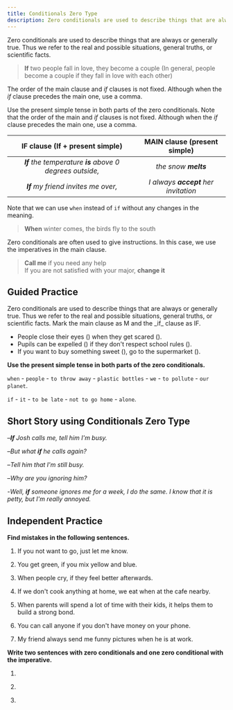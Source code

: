 ```yaml
---
title: Conditionals Zero Type
description: Zero conditionals are used to describe things that are always or generally true. Thus we refer to the real and possible situations, general truths, or scientific facts.
---
```


Zero conditionals are used to describe things that are always or generally true. Thus we refer to the real and possible situations, general truths, or scientific facts.

> **If** two people fall in love, they become a couple (In general, people become a couple if they fall in love with each other)

The order of the main clause and _if_ clauses is not fixed. Although when the _if_ clause precedes the main one, use a comma.

Use the present simple tense in both parts of the zero conditionals. Note that the order of the main and _if_ clauses is not fixed. Although when the _if_ clause precedes the main one, use a comma.

|             IF clause (If + present simple)              |     MAIN clause (present simple)     |
| :------------------------------------------------------: | :----------------------------------: |
| _**If** the temperature **is** above 0 degrees outside,_ |         _the snow **melts**_         |
|           _**If** my friend invites me over,_            | _I always **accept** her invitation_ |

Note that we can use `when` instead of `if` without any changes in the meaning.

> **When** winter comes, the birds fly to the south

Zero conditionals are often used to give instructions. In this case, we use the imperatives in the main clause.

> **Call me** if you need any help  
> If you are not satisfied with your major, **change it**

## Guided Practice

<Callout type="success">
  Zero conditionals are used to describe things that are always or generally true. Thus we
  refer to the real and possible situations, general truths, or scientific facts. Mark the
  main clause as M and the _if_ clause as IF.
</Callout>

- People close their eyes (<Blank />) when they get scared (<Blank />). <Tooltip content="M, IF" />
- Pupils can be expelled (<Blank />) if they don't respect school rules (<Blank />). <Tooltip content="M, IF" />
- If you want to buy something sweet (<Blank />), go to the supermarket (<Blank />). <Tooltip content="IF, M" />

**Use the present simple tense in both parts of the zero conditionals.**

`when` - `people` - `to throw away` - `plastic bottles` - `we` - `to pollute` - `our planet`. <Tooltip content="When people throw away plastic bottles, we pollute our planet" />

`if` - `it` - `to be late` - `not to go home` - `alone`. <Tooltip content="If it is late, don't go home alone" />

## Short Story using Conditionals Zero Type

–_**If** Josh calls me, tell him I'm busy._

–_But what **if** he calls again?_

–_Tell him that I'm still busy._

–_Why are you ignoring him?_

-_Well, **if** someone ignores me for a week, I do the same. I know that it is petty, but I'm really annoyed._

## Independent Practice

**Find mistakes in the following sentences.**

1. If you not want to go, just let me know. <Tooltip content="(not) - don't" />

2. You get green, if you mix yellow and blue. <Tooltip content="(,) - no comma" />

3. When people cry, if they feel better afterwards. <Tooltip content="(if) - (-)" />

4. If we don't cook anything at home, we eat when at the cafe nearby. <Tooltip content="'(when) - (-)" />

5. When parents will spend a lot of time with their kids, it helps them to build a strong bond. <Tooltip content="(will spend) - spend" />

6. You can call anyone if you don't have money on your phone. <Tooltip content="(can) - can't" />

7. My friend always send me funny pictures when he is at work. <Tooltip content="(send) - sends" />

**Write two sentences with zero conditionals and one zero conditional with the imperative.**

1. <Blank /> <Tooltip content="The chocolate melts if you hold it in your hands" />

2. <Blank /> <Tooltip content="People use umbrellas when it rains" />

3. <Blank /> <Tooltip content="Let me know when you finish studying" />
